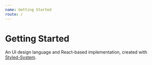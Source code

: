 ```yaml
---
name: Getting Started
route: /
---
```


# Getting Started

An UI design language and React-based implementation, created with [Styled-System](https://github.com/jxnblk/styled-system).
